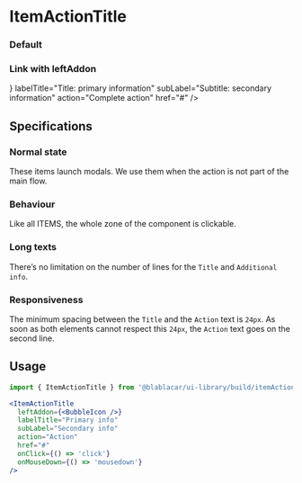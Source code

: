 

<Meta title="Items/ItemActionTitle" />

# ItemActionTitle

### Default

<Canvas>
  <Story name="Default">
    <ItemActionTitle
      labelTitle="Title: primary information"
      subLabel="Subtitle: secondary information"
      action="Complete action"
    />
  </Story>
</Canvas>

### Link with leftAddon

<Canvas>
  <Story name="Link witn leftAddon">
    <ItemActionTitle
      leftAddon={<BubbleIcon />}
      labelTitle="Title: primary information"
      subLabel="Subtitle: secondary information"
      action="Complete action"
      href="#"
    />
  </Story>
</Canvas>

## Specifications

### Normal state

These items launch modals. We use them when the action is not part of the main flow.

### Behaviour

Like all ITEMS, the whole zone of the component is clickable.

### Long texts

There’s no limitation on the number of lines for the `Title` and `Additional info`.

### Responsiveness

The minimum spacing between the `Title` and the `Action` text is `24px`.
As soon as both elements cannot respect this `24px`, the `Action` text goes on the second line.

## Usage

```jsx
import { ItemActionTitle } from '@blablacar/ui-library/build/itemActionTitle'

<ItemActionTitle
  leftAddon={<BubbleIcon />}
  labelTitle="Primary info"
  subLabel="Secondary info"
  action="Action"
  href="#"
  onClick={() => 'click'}
  onMouseDown={() => 'mousedown'}
/>
```

<ArgsTable of={ItemActionTitle} />
